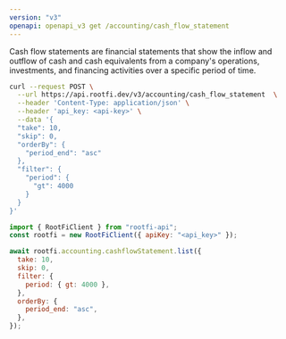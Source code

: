 ```yaml
---
version: "v3"
openapi: openapi_v3 get /accounting/cash_flow_statement
---
```


Cash flow statements are financial statements that show the inflow and outflow of cash and cash equivalents from a company's operations, investments, and financing activities over a specific period of time.

<RequestExample>

```bash cURL
curl --request POST \
  --url https://api.rootfi.dev/v3/accounting/cash_flow_statement  \
  --header 'Content-Type: application/json' \
  --header 'api_key: <api-key>' \
  --data '{
  "take": 10,
  "skip": 0,
  "orderBy": {
    "period_end": "asc"
  },
  "filter": {
    "period": {
      "gt": 4000
    }
  }
}'
```

```javascript NodeJS
import { RootFiClient } from "rootfi-api";
const rootfi = new RootFiClient({ apiKey: "<api_key>" });

await rootfi.accounting.cashflowStatement.list({
  take: 10,
  skip: 0,
  filter: {
    period: { gt: 4000 },
  },
  orderBy: {
    period_end: "asc",
  },
});
```

</RequestExample>
